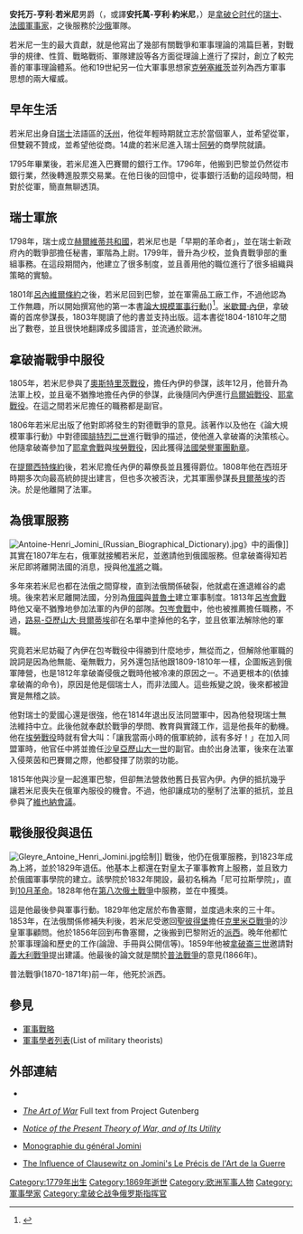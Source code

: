 {{Infobox military person
|honorific_prefix = 
|name             = 安托万-亨利·若米尼
|image            = Jomini Antoine-Henri.jpg
|alt              = 
|caption          = 若米尼画像，由乔治·达韦（George Dawe）绘制
|birth_date       ={{birth date|1779|3|6|df=y}}
|birth_place      = [[瑞士|瑞士]][[帕耶訥|帕耶訥]]
|death_date       = {{death date and age|1869|3|22|1779|3|6|df=y}}
|death_place      =[[法國|法國]][[巴黎|巴黎]][[帕西_(巴黎)|帕西]]
|allegiance       = {{Flag|Helvetic Republic}} (1798–1801年)<br>{{Flag|First French Empire}} (1805–1813年)<br>{{Flag|Russian Empire}} (1813–1829年)
|nationality      = {{Flagicon|First French Empire}} [[法蘭西人|法國]]
|branch           = 
|battles          = [[拿破崙戰爭|拿破崙戰爭]]
|awards           = {{le|帝國男爵|Baron of the Empire}}
}}
'''安托万-亨利·若米尼'''男爵（{{lang-fr|Antoine-Henri, baron Jomini}}，或譯'''安托萬-亨利·約米尼'''，{{bd|1779年|3月6日|1869年|3月24日}}）是[[拿破仑时代|拿破仑时代]]的[[瑞士|瑞士]]、[[法蘭西人|法國]][[軍事家|軍事家]]，之後服務於[[俄罗斯帝国|沙俄]]軍隊。

若米尼一生的最大貢獻，就是他寫出了幾部有關戰爭和軍事理論的鴻篇巨著，對戰爭的規律、性質、戰略戰術、軍隊建設等各方面從理論上進行了探討，創立了較完善的軍事理論體系。他和19世紀另一位大軍事思想家[[克勞塞維茨|克勞塞維茨]]並列為西方軍事思想的兩大權威。

==早年生活==
若米尼出身自[[瑞士|瑞士]]法語區的[[沃州|沃州]]，他從年輕時期就立志於當個軍人，並希望從軍，但雙親不贊成，並希望他從商。14歲的若米尼進入瑞士[[阿勞|阿勞]]的商學院就讀。

1795年畢業後，若米尼進入巴賽爾的銀行工作。1796年，他搬到巴黎並仍然從市銀行業，然後轉進股票交易業。在他日後的回憶中，從事銀行活動的這段時間，相對於從軍，簡直無聊透頂。

==瑞士軍旅==
1798年，瑞士成立[[赫爾維蒂共和國|赫爾維蒂共和國]]，若米尼也是「早期的革命者」，並在瑞士新政府內的戰爭部擔任秘書，軍階為上尉。1799年，晉升為少校，並負責戰爭部的重組事務。在這段期間內，他建立了很多制度，並且善用他的職位進行了很多組織與策略的實驗。

1801年[[呂內維爾條約|呂內維爾條約]]之後，若米尼回到巴黎，並在軍需品工廠工作，不過他認為工作無趣，所以開始撰寫他的第一本書[[論大規模軍事行動|論大規模軍事行動]]({{lang|fr|''Traité de grandes opérations militaires''}})<ref name="Jomini1807">{{cite book
| author=Antoine Henri de Jomini
| title=''Traité de grandes opérations militaires: ou relation critique et comparative des campagnes de Frédéric et de l'Empereur Napoléon; avec un recueil des maximes ... justifiées par les actions de ces deuc grands capitaines. Avec cartes et plans''
| url=https://books.google.com/books?id=4lbOHqp2TUsC
| year=1807
| publisher=Giguet et Michaud}}</ref>。[[米歇爾·內伊|米歇爾·內伊]]，拿破崙的首席參謀長，1803年閱讀了他的書並支持出版。這本書從1804-1810年之間出了數卷，並且很快地翻譯成多國語言，並流通於歐洲。

==拿破崙戰爭中服役==
1805年，若米尼參與了[[奧斯特里茨戰役|奧斯特里茨戰役]]，擔任內伊的參謀，該年12月，他晉升為法軍上校，並且毫不猶豫地擔任內伊的參謀，此後隨同內伊進行[[烏爾姆戰役|烏爾姆戰役]]、[[耶拿戰役|耶拿戰役]]。在這之間若米尼擔任的職務都是副官。

1806年若米尼出版了他對即將發生的對德戰爭的意見。該著作以及他在《論大規模軍事行動》中對德國[[腓特烈二世_(普魯士)|腓特烈二世]]進行戰爭的描述，使他進入拿破崙的決策核心。他隨拿破崙參加了[[耶拿會戰|耶拿會戰]]與[[埃勞戰役|埃勞戰役]]，因此獲得[[法國榮譽軍團勳章|法國榮譽軍團勳章]]。

在[[提爾西特條約|提爾西特條約]]後，若米尼擔任內伊的幕僚長並且獲得爵位。1808年他在西班牙時期多次向最高統帥提出建言，但也多次被否決，尤其軍團參謀長[[貝爾蒂埃|貝爾蒂埃]]的否決。於是他離開了法軍。

==為俄軍服務==
[[File:Antoine-Henri_Jomini_(Russian_Biographical_Dictionary).jpg|thumb]]》中的画像]]
其實在1807年左右，俄軍就接觸若米尼，並邀請他到俄國服務。但拿破崙得知若米尼即將離開法國的消息，授與他[[准將|准將]]之職。

多年來若米尼也都在法俄之間穿梭，直到法俄關係破裂，他就處在進退維谷的處境。後來若米尼離開法國，分別為[[俄國|俄國]]與[[普魯士|普魯士]]建立軍事制度。1813年[[呂岑會戰_(1813年)|呂岑會戰]]時他又毫不猶豫地參加法軍的內伊的部隊。[[包岑會戰|包岑會戰]]中，他也被推薦擔任{{le|師級將軍|Divisional general}}職務，不過，[[路易-亞歷山大·貝爾蒂埃|路易-亞歷山大·貝爾蒂埃]]卻在名單中塗掉他的名字，並且依軍法解除他的軍職。

究竟若米尼妨礙了內伊在包岑戰役中得勝到什麼地步，無從而之，但解除他軍職的說詞是因為他無能、毫無戰力，另外還包括他跟1809-1810年一樣，企圖叛逃到俄軍陣營，也是1812年拿破崙侵俄之戰時他被冷凍的原因之一。不過更根本的(依據拿破崙的命令)，原因是他是個瑞士人，而非法國人。這些叛變之說，後來都被證實是無稽之談。

他對瑞士的愛國心還是很強，他在1814年退出反法同盟軍中，因為他發現瑞士無法維持中立。此後他就奉獻於戰爭的學問、教育與實踐工作，這是他長年的動機。他在[[埃勞戰役|埃勞戰役]]時就有曾大叫：「讓我當兩小時的俄軍統帥，該有多好！」在加入同盟軍時，他官任中將並擔任[[沙皇|沙皇]][[亚历山大一世_(俄国)|亞歷山大一世]]的副官。由於出身法軍，後來在法軍入侵萊茵和巴賽爾之際，他都發揮了防禦的功能。

1815年他與沙皇一起進軍巴黎，但卻無法營救他舊日長官內伊。內伊的抵抗幾乎讓若米尼喪失在俄軍內服役的機會。不過，他卻讓成功的壓制了法軍的抵抗，並且參與了[[維也納會議|維也納會議]]。

==戰後服役與退伍==
[[File:Gleyre_Antoine_Henri_Jomini.jpg|thumb]]绘制]]
戰後，他仍在俄軍服務，到1823年成為上將，並於1829年退伍。他基本上都還在對皇太子軍事教育上服務，並且致力於俄國軍事學院的建立。該學院於1832年開設，最初名稱為「尼可拉斯學院」，直到[[10月革命|10月革命]]。1828年他在[[第八次俄土戰爭|第八次俄土戰爭]]中服務，並在{{le|發拿戰役|Siege of Varna}}中獲獎。

這是他最後參與軍事行動。1829年他定居於布魯塞爾，並度過未來的三十年。1853年，在法俄關係修補失利後，若米尼受邀回[[聖彼得堡|聖彼得堡]]擔任[[克里米亞戰爭|克里米亞戰爭]]的沙皇軍事顧問。他於1856年回到布魯塞爾，之後搬到巴黎附近的[[帕西_(巴黎)|派西]]。晚年他都忙於軍事理論和歷史的工作(論證、手冊與公開信等)。1859年他被[[拿破崙三世|拿破崙三世]]邀請對[[義大利戰爭|義大利戰爭]]提出建議。他最後的論文就是關於[[普法戰爭|普法戰爭]]的意見(1866年)。

普法戰爭(1870-1871年)前一年，他死於派西。

==參見==
* [[軍事戰略|軍事戰略]]
* [[軍事學者列表|軍事學者列表]](List of military theorists)

==外部連結==
* {{gutenberg author| id=Jomini+Henri+baron | name=Antoine-Henri Jomini}}
* {{en icon}} [http://www.gutenberg.org/etext/13549 ''The Art of War''] {{Wayback|url=http://www.gutenberg.org/etext/13549 |date=20090924075652 }} Full text from Project Gutenberg
* {{en icon}} [https://web.archive.org/web/20050415125410/http://www-cgsc.army.mil/carl/resources/csi/jomini/jomini.asp ''Notice of the Present Theory of War, and of Its Utility'']
* {{fr icon}} [https://web.archive.org/web/20071008130754/http://www.ostrogradsky.com/personnages_clefs/antoine-henri_jomini.html Monographie du général Jomini]
* [https://web.archive.org/web/20070926204024/http://www.homepage.bluewin.ch/abegglen/papers/clausewitz_influence_on_jomini.pdf The Influence of Clausewitz on Jomini's Le Précis de l'Art de la Guerre]

{{Authority control}}
[[Category:1779年出生|Category:1779年出生]]
[[Category:1869年逝世|Category:1869年逝世]]
[[Category:欧洲军事人物|Category:欧洲军事人物]]
[[Category:軍事學家|Category:軍事學家]]
[[Category:拿破仑战争俄罗斯指挥官|Category:拿破仑战争俄罗斯指挥官]]